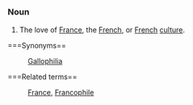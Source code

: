 =={{En}}==
===Noun===
# The love of [[France]], the [[French]], or [[French]] [[culture]].

===Synonyms==
: [[Gallophilia]]

===Related terms==
: [[France]], [[Francophile]]